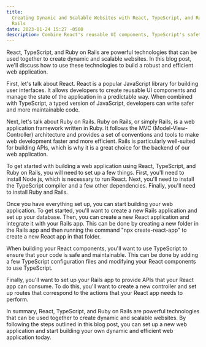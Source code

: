 ```yaml
---
title:
  Creating Dynamic and Scalable Websites with React, TypeScript, and Ruby on
  Rails
date: 2023-01-24 15:27 -0500
description: Combine React's reusable UI components, TypeScript's safety, and Rails' MVC framework for efficient web development
---
```


React, TypeScript, and Ruby on Rails are powerful technologies that can be used together to create dynamic and scalable websites. In this blog post, we'll discuss how to use these technologies to build a robust and efficient web application.

First, let's talk about React. React is a popular JavaScript library for building user interfaces. It allows developers to create reusable UI components and manage the state of the application in a predictable way. When combined with TypeScript, a typed version of JavaScript, developers can write safer and more maintainable code.

Next, let's talk about Ruby on Rails. Ruby on Rails, or simply Rails, is a web application framework written in Ruby. It follows the MVC (Model-View-Controller) architecture and provides a set of conventions and tools to make web development faster and more efficient. Rails is particularly well-suited for building APIs, which is why it is a great choice for the backend of our web application.

To get started with building a web application using React, TypeScript, and Ruby on Rails, you will need to set up a few things. First, you'll need to install Node.js, which is necessary to run React. Next, you'll need to install the TypeScript compiler and a few other dependencies. Finally, you'll need to install Ruby and Rails.

Once you have everything set up, you can start building your web application. To get started, you'll want to create a new Rails application and set up your database. Then, you can create a new React application and integrate it with your Rails app. This can be done by creating a new folder in the Rails app and then running the command "npx create-react-app" to create a new React app in that folder.

When building your React components, you'll want to use TypeScript to ensure that your code is safe and maintainable. This can be done by adding a few TypeScript configuration files and modifying your React components to use TypeScript.

Finally, you'll want to set up your Rails app to provide APIs that your React app can consume. To do this, you'll want to create a new controller and set up routes that correspond to the actions that your React app needs to perform.

In summary, React, TypeScript, and Ruby on Rails are powerful technologies that can be used together to create dynamic and scalable websites. By following the steps outlined in this blog post, you can set up a new web application and start building your own dynamic and efficient web application today.
